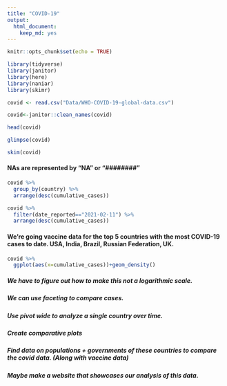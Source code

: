 ```yaml
---
title: "COVID-19"
output: 
  html_document: 
    keep_md: yes
---
```

```r
knitr::opts_chunk$set(echo = TRUE)
```

```r
library(tidyverse)
library(janitor)
library(here)
library(naniar)
library(skimr)
```


```r
covid <- read.csv("Data/WHO-COVID-19-global-data.csv")
```

```r
covid<-janitor::clean_names(covid)
```

```r
head(covid)
```
```r
glimpse(covid)
```
```r
skim(covid)
```
#### NAs are represented by "NA" or "########"

```r
covid %>% 
  group_by(country) %>% 
  arrange(desc(cumulative_cases))
```
```r
covid %>% 
  filter(date_reported=="2021-02-11") %>% 
  arrange(desc(cumulative_cases))
```
#### We're going vaccine data for the top 5 countries with the most COVID-19 cases to date.  USA, India, Brazil, Russian Federation, UK.

```r
covid %>% 
  ggplot(aes(x=cumulative_cases))+geom_density()
```
##### We have to figure out how to make this not a logarithmic scale.

##### We can use faceting to compare cases.

##### Use pivot wide to analyze a single country over time.

##### Create comparative plots

##### Find data on populations + governments of these countries to compare the covid data. (Along with vaccine data)

##### Maybe make a website that showcases our analysis of this data.
